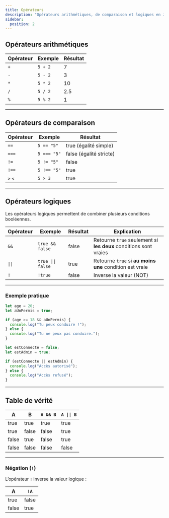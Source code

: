 ```yaml
---
title: Opérateurs
description: "Opérateurs arithmétiques, de comparaison et logiques en JavaScript."
sidebar:
  position: 2
---
```


## Opérateurs arithmétiques

| Opérateur | Exemple | Résultat |
| --------- | ------- | -------- |
| `+`       | `5 + 2` | 7        |
| `-`       | `5 - 2` | 3        |
| `*`       | `5 * 2` | 10       |
| `/`       | `5 / 2` | 2.5      |
| `%`       | `5 % 2` | 1        |

---

## Opérateurs de comparaison

| Opérateur | Exemple     | Résultat                |
| --------- | ----------- | ----------------------- |
| `==`      | `5 == "5"`  | true (égalité simple)   |
| `===`     | `5 === "5"` | false (égalité stricte) |
| `!=`      | `5 != "5"`  | false                   |
| `!==`     | `5 !== "5"` | true                    |
| `>` `<`   | `5 > 3`     | true                    |

---

## Opérateurs logiques

Les opérateurs logiques permettent de combiner plusieurs conditions booléennes.

| Opérateur | Exemple             | Résultat | Explication |
|-----------|---------------------|----------|-------------|
| `&&`      | `true && false`     | false    | Retourne `true` seulement si **les deux** conditions sont vraies |
| `\|\|`    | `true \|\| false`   | true     | Retourne `true` si **au moins une** condition est vraie |
| `!`       | `!true`             | false    | Inverse la valeur (NOT) |


---

### Exemple pratique

```js
let age = 20;
let aUnPermis = true;

if (age >= 18 && aUnPermis) {
  console.log("Tu peux conduire !");
} else {
  console.log("Tu ne peux pas conduire.");
}

let estConnecte = false;
let estAdmin = true;

if (estConnecte || estAdmin) {
  console.log("Accès autorisé");
} else {
  console.log("Accès refusé");
}
```

---

## Table de vérité

| A     | B     | `A && B` | `A \|\| B` |
|-------|-------|----------|----------|
| true  | true  | true     | true     |
| true  | false | false    | true     |
| false | true  | false    | true     |
| false | false | false    | false    |

---

### Négation (`!`)

L’opérateur `!` inverse la valeur logique :

| A     | `!A`  |
|-------|-------|
| true  | false |
| false | true  |
